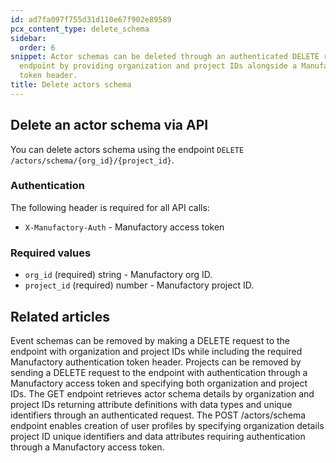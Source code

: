 ```yaml
---
id: ad7fa097f755d31d110e67f902e89589
pcx_content_type: delete_schema
sidebar:
  order: 6
snippet: Actor schemas can be deleted through an authenticated DELETE request to the
  endpoint by providing organization and project IDs alongside a Manufactory access
  token header.
title: Delete actors schema
---
```


## Delete an actor schema via API

You can delete actors schema using the endpoint `DELETE /actors/schema/{org_id}/{project_id}`.

### Authentication

The following header is required for all API calls:
- `X-Manufactory-Auth` - Manufactory access token

### Required values

- `org_id` (required) string - Manufactory org ID.
- `project_id` (required) number - Manufactory project ID.


## Related articles
<CardGrid>
<LinkTitleCard header="<b>Events > Delete events schema</b>" href="/products/manufactory/events/delete_schema/" > Event schemas can be removed by making a DELETE request to the endpoint with organization and project IDs while including the required Manufactory authentication token header. </LinkTitleCard>
<LinkTitleCard header="<b>Projects > Delete a project</b>" href="/products/manufactory/projects/delete_project/" > Projects can be removed by sending a DELETE request to the endpoint with authentication through a Manufactory access token and specifying both organization and project IDs. </LinkTitleCard>
<LinkTitleCard header="<b>Actors > Get actors schema</b>" href="/products/manufactory/actors/get_schema/" > The GET endpoint retrieves actor schema details by organization and project IDs returning attribute definitions with data types and unique identifiers through an authenticated request. </LinkTitleCard>
<LinkTitleCard header="<b>Actors > Create actors schema</b>" href="/products/manufactory/actors/create_schema/" > The POST /actors/schema endpoint enables creation of user profiles by specifying organization details project ID unique identifiers and data attributes requiring authentication through a Manufactory access token. </LinkTitleCard>
</CardGrid>